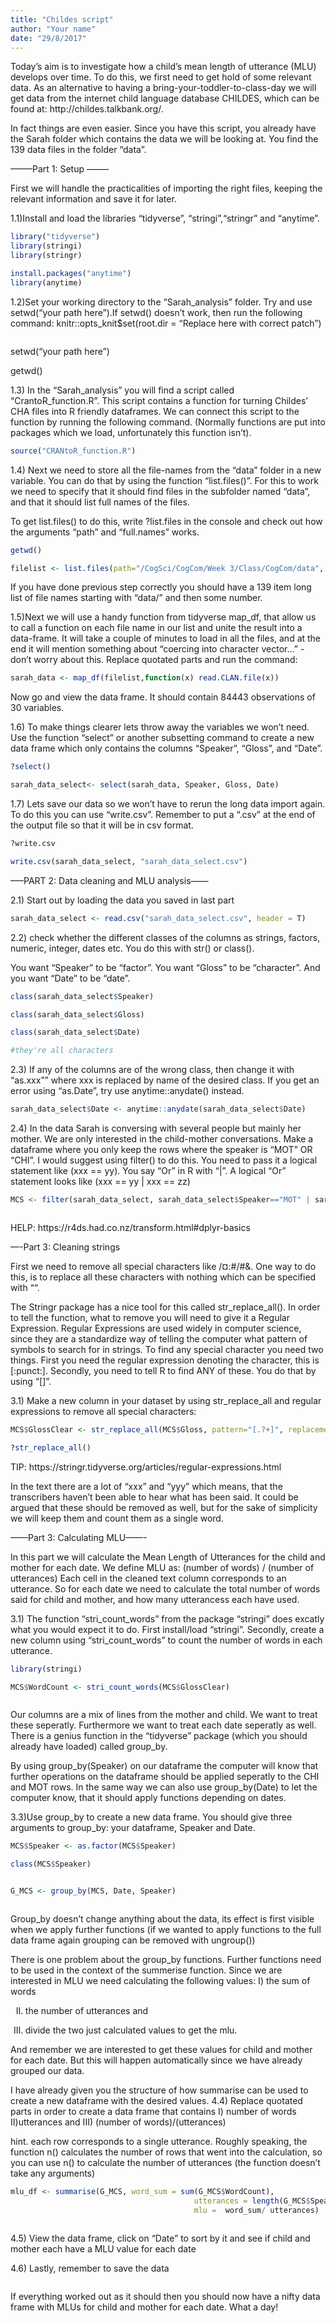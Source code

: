 ```yaml
---
title: "Childes script"
author: "Your name"
date: "29/8/2017"
---
```


Today's aim is to investigate how a child's mean length of utterance (MLU) develops over time. To do this, we first need to get hold of some relevant data. As an alternative to having a bring-your-toddler-to-class-day we will get data from the internet child language database CHILDES, which can be found at:
http://childes.talkbank.org/.

In fact things are even easier. Since you have this script, you already have the Sarah folder which contains the data we will be looking at. You find the 139 data files in the folder "data".



--------Part 1: Setup --------

First we will handle the practicalities of importing the right files, keeping the relevant information and save it for later.


1.1)Install and load the libraries "tidyverse", "stringi","stringr" and "anytime".
```R
library("tidyverse")
library(stringi)
library(stringr)

install.packages("anytime")
library(anytime)
```

1.2)Set your working directory to the "Sarah_analysis" folder. Try and use setwd("your path here").If setwd() doesn't work, then run the following command: knitr::opts_knit$set(root.dir = "Replace here with correct patch")
```R
```
setwd("your path here")

getwd()

1.3) In the "Sarah_analysis" you will find a script called "CrantoR_function.R". This script contains a function for turning Childes' CHA files into R friendly dataframes. We can connect this script to the function by running the following command.
(Normally functions are put into packages which we load, unfortunately this function isn't).
```R

source("CRANtoR_function.R") 
``` 


1.4) Next we need to store all the file-names from the "data" folder in a new variable.
You can do that by using the function "list.files()". For this to work we need to specify that it should find files in the subfolder named "data", and that it should list full names of the files. 

To get list.files() to do this, write ?list.files in the console and check out how the arguments "path" and "full.names" works. 

```R
getwd()

filelist <- list.files(path="/CogSci/CogCom/Week 3/Class/CogCom/data", full.names = "TRUE")

```

If you have done previous step correctly you should have a 139 item long list of file names starting with "data/" and then some number.



1.5)Next we will use a handy function from tidyverse map_df, that allow us to call a function on each file name in our list and unite the result into a data-frame. It will take a couple of minutes to load in all the files, and at the end it will mention something about "coercing into character vector..." - don't worry about this.
Replace quotated parts and run the command:
```R
sarah_data <- map_df(filelist,function(x) read.CLAN.file(x))
```
Now go and view the data frame. It should contain 84443 observations of 30 variables.


1.6) To make things clearer lets throw away the variables we won't need. Use the function "select" or another subsetting command to create a new data frame which only contains the columns "Speaker", "Gloss", and "Date".
```R
?select()

sarah_data_select<- select(sarah_data, Speaker, Gloss, Date)

```



1.7) Lets save our data so we won't have to rerun the long data import again. To do this you can use "write.csv". Remember to put a ".csv" at the end of the output file so that it will be in csv format.
```R
?write.csv

write.csv(sarah_data_select, "sarah_data_select.csv")

```


-----PART 2: Data cleaning and MLU analysis------


2.1) Start out by loading the data you saved in last part
```R
sarah_data_select <- read.csv("sarah_data_select.csv", header = T)
```


2.2) check whether the different classes of the columns as strings, factors, numeric, integer, dates etc. 
You do this with str() or class().

You want "Speaker" to be "factor".
You want "Gloss" to be "character".
And you want "Date" to be "date".
```R
class(sarah_data_select$Speaker)

class(sarah_data_select$Gloss)

class(sarah_data_select$Date)

#they're all characters

```

2.3) If any of the columns are of the wrong class, then change it with "as.xxx"" where xxx is replaced by name of the desired class.
If you get an error using "as.Date", try use anytime::anydate() instead.
```R
sarah_data_select$Date <- anytime::anydate(sarah_data_select$Date)

```


2.4) In the data Sarah is conversing with several people but mainly her mother. We are only interested in the child-mother conversations. Make a dataframe where you only keep the rows where the speaker is "MOT" OR "CHI". I would suggest using filter() to do this. You need to pass it a logical statement like (xxx == yy). You say "Or" in R with "|". A logical "Or" statement looks like (xxx == yy | xxx == zz)
```R
MCS <- filter(sarah_data_select, sarah_data_select$Speaker=="MOT" | sarah_data_select$Speaker=="CHI")



```
HELP: https://r4ds.had.co.nz/transform.html#dplyr-basics

----Part 3: Cleaning strings


First we need to remove all special characters like /¤:#/#&. One way to do this, is to replace all these characters with nothing which can be specified with "". 

The Stringr package has a nice tool for this called str_replace_all(). In order to tell the function, what to remove you will need to give it a Regular Expression. Regular Expressions are used widely in computer science, since they are a standardize way of telling the computer what pattern of symbols to search for in strings. 
To find any special character you need two things. First you need the regular expression denoting the character, this is [:punct:]. Secondly, you need to tell R to find ANY of these. You do that by using "[]".

3.1) Make a new column in your dataset by using str_replace_all and regular expressions to remove all special characters:

```R
MCS$GlossClear <- str_replace_all(MCS$Gloss, pattern="[.?+]", replacement="")

?str_replace_all()

```
TIP: https://stringr.tidyverse.org/articles/regular-expressions.html


In the text there are a lot of "xxx" and "yyy" which means, that the transcribers haven't been able to hear what has been said. It could be argued that these should be removed as well, but for the sake of simplicity we will keep them and count them as a single word. 



------Part 3: Calculating MLU-------

In this part we will calculate the Mean Length of Utterances for the child and mother for each date. We define MLU as:
(number of words) / (number of utterances)
Each cell in the cleaned text column corresponds to an utterance. So for each date we need to calculate the total number of words said for child and mother, and how many utterancess each have used.


3.1) The function "stri_count_words" from the package "stringi" does excatly what you would expect it to do. First install/load "stringi". Secondly, create a new column using "stri_count_words" to count the number of words in each utterance. 
```R
library(stringi)

MCS$WordCount <- stri_count_words(MCS$GlossClear)



```


Our columns are a mix of lines from the mother and child. We want to treat these seperatly. Furthermore we want to treat each date seperatly as well. There is a genius function in the "tidyverse" package (which you should already have loaded) called group_by.

By using group_by(Speaker) on our dataframe the computer will know that further operations on the dataframe should be applied seperatly to the CHI and MOT rows. In the same way we can also use group_by(Date) to let the computer know, that it should apply functions depending on dates. 

3.3)Use group_by to create a new data frame. You should give three arguments to group_by: your dataframe, Speaker and Date.
```R
MCS$Speaker <- as.factor(MCS$Speaker)

class(MCS$Speaker)


G_MCS <- group_by(MCS, Date, Speaker)



```
Group_by doesn't change anything about the data, its effect is first visible when we apply further functions (if we wanted to apply functions to the full data frame again grouping can be removed with ungroup())

There is one problem about the group_by functions. Further functions need to be used in the context of the summerise function. 
Since we are interested in MLU we need calculating the following values: 
I) the sum of words


II) the number of utterances and 


III) divide the two just calculated values to get the mlu. 


And remember we are interested to get these values for child and mother for each date. But this will happen automatically since we have already grouped our data.


I have already given you the structure of how summarise can be used to create a new dataframe with the desired values. 
4.4) Replace quotated parts in order to create a data frame that contains 
I) number of words 
II)utterances and 
III) (number of words)/(utterances) 

hint. each row corresponds to a single utterance. Roughly speaking, the function n() calculates the number of rows that went into the calculation, so you can use n() to calculate the number of utterances (the function doesn't take any arguments)
```R

mlu_df <- summarise(G_MCS, word_sum = sum(G_MCS$WordCount),
                                         utterances = length(G_MCS$Speaker),
                                         mlu =  word_sum/ utterances)



```  
4.5) View the data frame, click on "Date" to sort by it and see if child and mother each have a MLU value for each date

4.6) Lastly, remember to save the data
```R
```

If everything worked out as it should then you should now have a nifty data frame with MLUs for child and mother for each date. What a day!


  